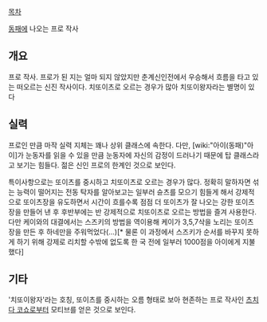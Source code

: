 [[목차]]

[[동패]]에 나오는 프로 작사

== 개요 ==

프로 작사. 프로가 된 지는 얼마 되지 않았지만 춘계신인전에서 우승해서 흐름을 타고 있는 떠오르는 신진 작사이다. 치또이츠로 오르는 경우가 많아 치또이왕자라는 별명이 있다

== 실력 ==

프로인 만큼 마작 실력 지체는 꽤나 상위 클래스에 속한다. 다만, [wiki:"아이(동패)"아이]가 눈동자를 읽을 수 있을 만큼 눈동자에 자신의 감정이 드러나기 때문에 탑 클래스라고 보기는 힘들다. 젊은 신인 프로의 한계인 것으로 보인다.

특이사항으로는 또이츠를 중시하고 치또이츠로 오르는 경우가 많다. 정확히 말하자면 섞는 능력이 떨어지는 전동 탁자를 알아보고는 일부러 슌츠를 모으기 힘들게 해서 강제적으로 또이츠장을 유도하면서 시간이 흐를수록 점점 더 또이츠가 잘 나오는 강한 또이츠장을 만들어 낸 후 후반부에는 반 강제적으로 치또이츠로 오르는 방법을 즐겨 사용한다. 다만 케이와의 대결에서는 스즈키의 방법을 역이용해 케이가 3,5,7삭을 노리는 또이츠장을 만든 후 하네만을 주워먹었다(...)[* 물론 이 과정에서 스즈키가 순서를 바꾸지 못하게 하기 위해 강제로 리치할 수밖에 없도록 한 국 전에 일부러 1000점을 아이에게 지불했다] 

== 기타 ==

'치또이왕자'라는 호칭, 또이츠를 중시하는 오름 형태로 보아 현존하는 프로 작사인 [[츠치다 코쇼]]로부터 모티브를 얻은 것으로 보인다.
